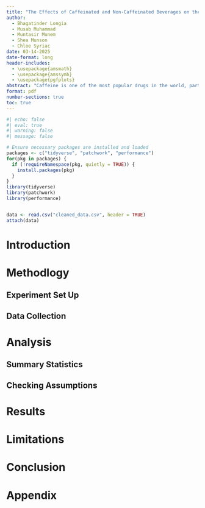 ```yaml
---
title: "The Effects of Caffeinated and Non-Caffeinated Beverages on the Problem Solving Results of A Virtual Population"
author: 
  - Bhagatinder Longia 
  - Musab Muhammad 
  - Muntasir Munem 
  - Shea Munson 
  - Chloe Syriac
date: 03-14-2025
date-format: long
header-includes:
  - \usepackage{amsmath}
  - \usepackage{amssymb}
  - \usepackage{pgfplots}
abstract: "Caffeine is one of the most popular drugs in the world, particularly due to its widely known stimulating effects. As a stimulant, caffeine has mostly commonly been used to increase mental alertness. The goal of our is to determine if there is an association between caffeine use and problem solving skills. We collected data using The Islands, a virtual population for testing experiments. [summary of key findings. [brief overview of results, improvments]."
format: pdf
number-sections: true
toc: true
---
```


```r
#| echo: false
#| eval: true
#| warning: false
#| message: false

# Ensure necessary packages are installed and loaded
packages <- c("tidyverse", "patchwork", "performance")
for(pkg in packages) {
  if (!requireNamespace(pkg, quietly = TRUE)) {
    install.packages(pkg)
  }
}
library(tidyverse)
library(patchwork)
library(performance)


data <- read.csv("cleaned_data.csv", header = TRUE)
attach(data)
```

# Introduction

# Methodlogy
## Experiment Set Up
## Data Collection

# Analysis
## Summary Statistics
## Checking Assumptions

# Results

# Limitations

# Conclusion

# Appendix

